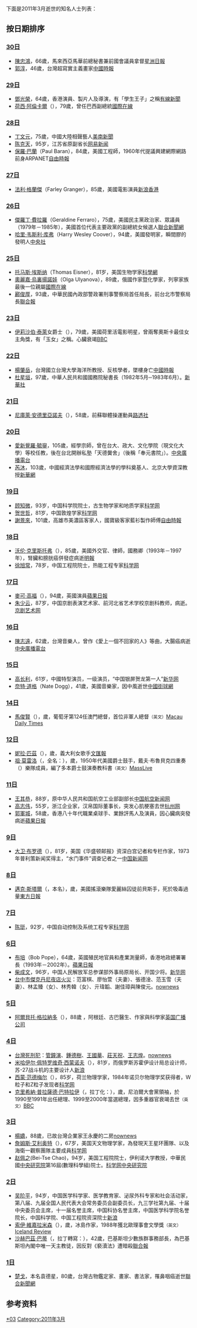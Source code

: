 {{noteTA
|1=zh-hans:互联网; zh-tw:網際網路; zh-hk:互聯網;
|2=zh-hk:花利·格蘭加; zh-tw:法利·葛倫格; zh-cn:法利·格兰杰;
|3=zh-cn:好莱坞; zh-tw:好萊塢; zh-hk:荷里活; zh-sg:荷里活;
|4=zh-hans:乒乓球; zh-hk:乒乓球; zh-tw:桌球;
|5=zh-hans:迈克尔·高福; zh-tw:麥可·高福; zh-hk:米高·高福;
}}
{{MonthTOC|2011年|逝世人物列表}}

下面是2011年3月逝世的知名人士列表：

== 按日期排序 ==
=== [[3月30日|30日]] ===
*[[陳忠鴻|陳忠鴻]]，66歲，馬來西亞馬華前總秘書兼{{pc|甲洞}}前國會議員拿督[http://www.sinchew.com.my/node/198556?tid=1 星洲日報]{{Wayback|url=http://www.sinchew.com.my/node/198556?tid=1 |date=20110809090455 }}
*[[郭淳|郭淳]]，46歲，台灣超寫實主義畫家[http://news.chinatimes.com/politics/11050203/112011033100131.html 中國時報]{{dead link|date=十一月 2017 |bot=InternetArchiveBot }}
=== [[3月29日|29日]] ===
* [[鄧光榮|鄧光榮]]，64歲，香港演員、製片人及導演，有「學生王子」之稱[http://cablenews.i-cable.com/webapps/news_video/index.php?news_id=356213 有線新聞]
*[[荷西·阿倫卡爾|荷西·阿倫卡爾]]（{{lang-pt|José Alencar}}），79歲，曾任巴西副總統[http://gb.cri.cn/27824/2011/03/30/3785s3203155.htm 國際在線]{{Wayback|url=http://gb.cri.cn/27824/2011/03/30/3785s3203155.htm |date=20161026164744 }}
=== [[3月28日|28日]] ===
*[[丁文元|丁文元]]，75歲，中國大陸相聲藝人[https://web.archive.org/web/20110615024016/http://www.scdaily.com/News_intro.aspx?Nid=37684 美南新聞]
*[[陈克天|陈克天]]，95岁，江苏省原副省长[https://web.archive.org/web/20110728081209/http://news.163.com/11/0330/06/70CHLPS900014AED.html 网易新闻]
*[[保羅·巴蘭|保羅·巴蘭]]（Paul Baran），84歲，美國工程師，1960年代提議興建網際網路前身ARPANET[https://web.archive.org/web/20110513205110/http://iservice.libertytimes.com.tw/liveNews/news.php?no=479159&type=%E5%8D%B3%E6%99%82%E6%96%B0%E8%81%9E 自由時報]
=== [[3月27日|27日]] ===
*[[花利·格蘭加|法利·格蘭傑]]（Farley Granger），85歲，美國電影演員[https://web.archive.org/web/20110808210329/http://news.sina.com.hk/news/15/1/1/2060551/1.html 新浪香港]
=== [[3月26日|26日]] ===
*[[傑羅丁·費拉羅|傑羅丁·費拉羅]]（Geraldine Ferraro），75歲，美國民主黨政治家、眾議員（1979年－1985年），美國首位代表主要政黨的副總統女候選人[http://udn.com/NEWS/WORLD/BREAKINGNEWS5/6237067.shtml 聯合新聞網]{{dead link|date=十一月 2017 |bot=InternetArchiveBot }}
*[[哈里·韦斯利·库弗|哈里·韦斯利·库弗]]（Harry Wesley Coover），94歲，美國發明家，瞬間膠的發明人[https://web.archive.org/web/20110513204925/http://iservice.libertytimes.com.tw/liveNews/news.php?no=479161&type=%E7%A7%91%E6%8A%80 中央社]
=== [[3月25日|25日]] ===
*[[托马斯·埃斯纳|托马斯·埃斯纳]]（Thomas Eisner），81岁，美国生物学家[http://news.sciencenet.cn/htmlnews/2011/3/245501.shtm 科學網]{{Wayback|url=http://news.sciencenet.cn/htmlnews/2011/3/245501.shtm |date=20201201065603 }}
*[[奧麗嘉·烏裏揚諾娃|奧麗嘉·烏裏揚諾娃]]（Olga Ulyanova），89歲，俄國作家暨化學家，列寧家族最後一位親屬[http://gb.cri.cn/27824/2011/03/28/2805s3200508.htm 國際在線]{{Wayback|url=http://gb.cri.cn/27824/2011/03/28/2805s3200508.htm |date=20161026163824 }}
*[[酈俊厚|酈俊厚]]，93歲，中華民國內政部警政署刑事警察局首任局長，前台北市警察局長[http://udn.com/NEWS/SOCIETY/SOC7/6305247.shtml 聯合報]{{dead link|date=十一月 2017 |bot=InternetArchiveBot }}

=== [[3月23日|23日]] ===
*[[伊莉沙伯·泰萊|伊莉沙伯·泰萊]]女爵士（{{lang|en|Dame Elizabeth Taylor}}），79歲，美國荷里活電影明星，曾兩奪奧斯卡最佳女主角獎，有「玉女」之稱。心臟衰竭[http://www.bbc.co.uk/news/uk-10881322 BBC]{{Wayback|url=http://www.bbc.co.uk/news/uk-10881322 |date=20210105144407 }}
=== [[3月22日|22日]] ===
*[[楊肇岳|楊肇岳]]，台灣國立台灣大學海洋所教授、反核學者，墜樓身亡[https://web.archive.org/web/20110402172922/http://news.chinatimes.com/politics/11050203/112011033100126.html 中國時報]
*[[杜星垣|杜星垣]]，97歲，中華人民共和國國務院秘書長（1982年5月─1983年6月）。[http://news.xinhuanet.com/politics/2011-03/31/c_121254401.htm 新華社]{{Wayback|url=http://news.xinhuanet.com/politics/2011-03/31/c_121254401.htm |date=20131201151541 }}
=== [[3月21日|21日]] ===
*[[尼庫萊·安德里亞諾夫|尼庫萊·安德里亞諾夫]]（{{lang-ru|Никола́й Ефи́мович Андриа́нов}}），58歲，前蘇聯體操運動員[http://www.reuters.com/article/2011/03/21/olympics-gymnastics-andrianov-idUSLDE72K21220110321 路透社]{{Wayback|url=http://www.reuters.com/article/2011/03/21/olympics-gymnastics-andrianov-idUSLDE72K21220110321 |date=20110324110607 }}
=== [[3月20日|20日]] ===
*[[愛新覺羅·毓鋆|愛新覺羅·毓鋆]]，105歲，經學宗師，曾在台大、政大、文化學院（現文化大學）等校任教，後在台北開辦私塾「天德黌舍」（後稱「奉元書院」）。[https://web.archive.org/web/20110615051745/http://news.rti.org.tw/index_newsContent.aspx?nid=290824 中央廣播電台]
*[[芮沐|芮沐]]，103歲，中國經濟法學和國際經濟法學的學科奠基人、北京大學資深教授[http://news.xinhuanet.com/politics/2011-03/22/c_121218660.htm 新華網]{{Wayback|url=http://news.xinhuanet.com/politics/2011-03/22/c_121218660.htm |date=20140916060616 }}
=== [[3月19日|19日]] ===
*[[顾知微|顾知微]]，93岁，中国科学院院士，古生物学家和地质学家[http://news.sciencenet.cn/htmlnews/2011/3/245245.shtm 科学网]{{Wayback|url=http://news.sciencenet.cn/htmlnews/2011/3/245245.shtm |date=20191229073946 }}
*[[贺世哲|贺世哲]]，81岁，中国敦煌学家[http://news.sciencenet.cn/htmlnews/2011/3/245241.shtm 科学网]{{Wayback|url=http://news.sciencenet.cn/htmlnews/2011/3/245241.shtm |date=20190609013954 }}
*[[謝景來|謝景來]]，101歲，高雄市美濃區客家人，國寶級客家藍衫製作師傅[https://web.archive.org/web/20110326184647/http://www.libertytimes.com.tw/2011/new/mar/22/today-south20.htm 自由時報]
=== [[3月18日|18日]] ===
* [[沃伦·克里斯托弗|沃伦·克里斯托弗]]（{{lang|en|Warren Christopher}}），85歲，美國外交官、律師，國務卿（1993年－1997年），腎臟和膀胱癌併發症病逝[https://web.archive.org/web/20110808210340/http://news.sina.com.hk/news/12/1/1/2047874/1.html 明報]
*[[徐旭常|徐旭常]]，78岁，中国工程院院士，热能工程专家[http://news.sciencenet.cn/htmlnews/2011/3/245242.shtm 科学网]{{Wayback|url=http://news.sciencenet.cn/htmlnews/2011/3/245242.shtm |date=20191229073946 }}
=== [[3月17日|17日]] ===
*[[麥可·高福|麥可·高福]]（{{lang|en|Michael Gough}}），94歲，英國演員[https://web.archive.org/web/20110726213644/http://tw.nextmedia.com/applenews/article/art_id/33258548/IssueID/20110319 蘋果日報]
*[[朱少云|朱少云]]，87岁，中国京剧表演艺术家、前河北省艺术学校京剧科教师，病逝。[https://web.archive.org/web/20181002141734/http://www.jingju.com/jingjuxinwen/renwuxinwen/2011-03-20/1266.html 京剧艺术网]
=== [[3月16日|16日]] ===
*[[陳志遠|陳志遠]]，62歲，台灣音樂人，曾作《愛上一個不回家的人》等曲，大腸癌病逝[https://web.archive.org/web/20110615051830/http://news.rti.org.tw/index_newsContent.aspx?nid=286390&id=5&id2=1 中央廣播電台]
=== [[3月15日|15日]] ===
*[[高长利|高长利]]，61岁，中國特型演员，一级演员，“中国银屏贺龙第一人”[http://news.xinhuanet.com/ent/2011-03/17/c_121197655.htm 新华网]{{Wayback|url=http://news.xinhuanet.com/ent/2011-03/17/c_121197655.htm |date=20140916060817 }}
*[[奈特·道格|奈特·道格]]（Nate Dogg），41歲，美國音樂家，因中風逝世[https://web.archive.org/web/20111026035701/http://www.streetball.net.cn/article-17-1.html 中國街球網]
=== [[3月14日|14日]] ===
*[[馬俊賢|馬俊賢]]（{{lang-pt|Joaquim Germano Pinto Machado Correia da Silva}}），{{age|1930|6|15|2011|3|14}}歲，葡萄牙第124任澳門總督，首位非軍人總督<small>（英文）</small>[https://web.archive.org/web/20110722220106/http://www.macaudailytimes.com.mo/macau/23193-Former-governor-Pinto-Machado-passes-away.html Macau Daily Times]
=== [[3月12日|12日]] ===
*[[妮拉·匹茲|妮拉·匹茲]]（{{lang-it|Nilla Pizzi}}），{{age|1919|4|16|2011|3|12}}歲，義大利女歌手[https://web.archive.org/web/20110322235958/http://paper.wenweipo.com/2011/03/14/EN1103140020.htm 文匯報]
*[[祖·莫雷洛|祖·莫雷洛]]（{{lang|en|Joe Morello}}，全名：{{lang|en|Joseph Albert Morello}}），{{age|1928|7|17|2011|3|12}}歲，1950年代美國爵士鼓手，戴夫·布魯貝克四重奏（{{lang|en|The Dave Brubeck Quartet}}）樂隊成員，編了多本爵士鼓演奏教科書<small>（英文）</small>[http://www.masslive.com/entertainment/index.ssf/2011/03/jazz_great_joe_morello_recalle.html MassLive]{{Wayback|url=http://www.masslive.com/entertainment/index.ssf/2011/03/jazz_great_joe_morello_recalle.html |date=20160304113451 }}
=== [[3月11日|11日]] ===
*[[王其恭|王其恭]]，88岁，原中华人民共和国航空工业部副部长[https://web.archive.org/web/20110728000034/http://www.cannews.com.cn/2011/0315/105786.html 中国航空新闻网]
*[[高志伟|高志伟]]，55岁，浙江企业家，汉帛国际董事长，突发心肌梗塞去世[http://hznews.hangzhou.com.cn/shehui/content/2011-03/15/content_3656541.htm 杭州网]{{Wayback|url=http://hznews.hangzhou.com.cn/shehui/content/2011-03/15/content_3656541.htm |date=20190612165134 }}
*[[郭軍城|郭軍城]]，58歲，香港八十年代職業桌球手、業餘評馬人及演員，因心臟病突發病逝[http://hk.apple.nextmedia.com/template/apple/art_main.php?iss_id=20110315&sec_id=25391&subsec_id=25392&art_id=15076599 蘋果日報]{{Wayback|url=http://hk.apple.nextmedia.com/template/apple/art_main.php?iss_id=20110315&sec_id=25391&subsec_id=25392&art_id=15076599 |date=20110831145233 }}
=== [[3月9日|9日]] ===
*[[大卫·布罗德|大卫·布罗德]]（{{lang|en|David Broder}}），81岁，美国《华盛顿邮报》资深白宫记者和专栏作家，1973年普利策新闻奖得主，“水门事件”调查记者之一[http://www.chinanews.com/gj/2011/03-11/2898822.shtml 中国新闻网]{{Wayback|url=http://www.chinanews.com/gj/2011/03-11/2898822.shtml |date=20200202180243 }}
=== [[3月8日|8日]] ===
*[[邁克·斯塔爾|邁克·斯塔爾]]（{{lang|en|Mike Starr}}，本名{{lang|en|Michael Christopher Starr}}），{{age|1966|4|4|2011|3|8}}歲，美國搖滾樂隊愛麗絲囚徒前貝斯手，死於吸毒過量[http://orientaldaily.on.cc/cnt/entertainment/20110310/00288_035.html 東方日報]{{Wayback|url=http://orientaldaily.on.cc/cnt/entertainment/20110310/00288_035.html |date=20190614025731 }}
=== [[3月7日|7日]] ===
*[[陈珽|陈珽]]，92岁，中国自动控制及系统工程专家[http://news.sciencenet.cn/htmlnews/2011/3/244716.shtm?id=244716 科学网]{{Wayback|url=http://news.sciencenet.cn/htmlnews/2011/3/244716.shtm?id=244716 |date=20190610091541 }}
=== [[3月6日|6日]] ===
*[[布培|布培]]（Bob Pope），64歲，英國殖民地官員和產業測量師，香港地政總署署長（1993年－2002年）。[http://hk.apple.nextmedia.com/financeestate/art/20110627/15377982 蘋果日報]{{Wayback|url=http://hk.apple.nextmedia.com/financeestate/art/20110627/15377982 |date=20150621033524 }}
*[[柴成文|柴成文]]，96岁，中国人民解放军总参谋部外事局原局长、开国少将。[http://news.xinhuanet.com/politics/2011-03/23/c_121221527.htm 新华网]{{Wayback|url=http://news.xinhuanet.com/politics/2011-03/23/c_121221527.htm |date=20140916060441 }}
*[[台中市傑克丹尼夜店火災|台中市傑克丹尼夜店火災]]：范富棋、廖怡萱（夫妻）、張德淦、范玉雪（夫妻）、林孟臻（女）、林秀韓（女）、亓瑋韜、謝佳璋與陳俊元。[http://www.nownews.com/2011/03/07/138-2694126.htm nownews]{{Wayback|url=http://www.nownews.com/2011/03/07/138-2694126.htm |date=20110810014511 }}
=== [[3月5日|5日]] ===
*[[阿爾貝托·格拉納多|阿爾貝托·格拉納多]]（{{lang-es|Alberto Granado}}），88歲 ，阿根廷、古巴醫生、作家與科學家[http://www.bbc.co.uk/news/world-latin-america-12658025 英国广播公司]{{Wayback|url=http://www.bbc.co.uk/news/world-latin-america-12658025 |date=20201112015334 }}
=== [[3月4日|4日]] ===
*[[臺灣戰後時期死刑犯列表|台灣死刑犯]]：[[管鐘演|管鐘演]]、[[鍾德樹|鍾德樹]]、[[王國華|王國華]]、[[莊天祝|莊天祝]]、[[王志煌|王志煌]]。[http://www.nownews.com/2011/03/05/91-2693828.htm nownews]{{Wayback|url=http://www.nownews.com/2011/03/05/91-2693828.htm |date=20120407152609 }}
*[[米哈伊尔·佩特罗维奇·西蒙诺夫|米哈伊尔·佩特罗维奇·西蒙诺夫]]（{{lang-ru|Михаи́л Петро́вич Си́монов}}），81岁，而俄罗斯苏霍伊设计局总设计师，苏-27战斗机的主要设计人[http://mil.news.sina.com.cn/2011-03-05/1216636166.html 新浪]{{Wayback|url=http://mil.news.sina.com.cn/2011-03-05/1216636166.html |date=20190613172518 }}
*[[西蒙·范德梅尔|西蒙·范德梅尔]]（{{lang-nl|Simon van der Meer}}），85岁，荷兰物理学家，1984年诺贝尔物理学奖获得者，W粒子和Z粒子发现者[http://news.sciencenet.cn/htmlnews/2011/3/244918.shtm?id=244918 科学网]{{Wayback|url=http://news.sciencenet.cn/htmlnews/2011/3/244918.shtm?id=244918 |date=20190611101742 }}
*[[克里希納·普拉薩德·巴特拉伊|克里希納·普拉薩德·巴特拉伊]]（{{lang-ne|कृष्ण प्रसाद भट्टराई}}，拉丁化：{{lang|la|Krishna Prasad Bhattarai}}），{{age|1924|12|13|2011|3|4}}歲，尼泊爾大會黨領袖，於1990至1991年出任總理、1999至2000年當選總理，因多重器官衰竭去世<small>（英文）</small>[http://www.bbc.co.uk/news/world-south-asia-12655074 BBC]{{Wayback|url=http://www.bbc.co.uk/news/world-south-asia-12655074 |date=20190712014636 }}
=== [[3月3日|3日]] ===
*[[楊嬌|楊嬌]]，88歲，已故台灣企業家王永慶的二房[http://www.nownews.com/2011/03/03/91-2693522.htm nownews]{{Wayback|url=http://www.nownews.com/2011/03/03/91-2693522.htm |date=20110810014351 }}
*[[詹姆斯·艾利奥特|詹姆斯·艾利奥特]]（{{lang|en|James Ludlow Elliot}}），67岁，美国天文物理学家，為發現天王星环團隊、以及海衛一觀察團隊主要成員[http://news.sciencenet.cn/htmlnews/2011/3/244647.shtm?id=244647 科学网]{{Wayback|url=http://news.sciencenet.cn/htmlnews/2011/3/244647.shtm?id=244647 |date=20160304223430 }}
*[[赵佩之|赵佩之]](Bei-Tse Chao)，94岁，美国工程院院士，伊利诺大学教授，中華民國[[中央研究院|中央研究院]]第16屆(數理科學組)院士。[http://news.sciencenet.cn/htmlnews/2011/3/244794.shtm?id=244794 科学网]{{Wayback|url=http://news.sciencenet.cn/htmlnews/2011/3/244794.shtm?id=244794 |date=20190610084511 }}[https://academicians.sinica.edu.tw/index.php?func=1-D 中央研究院]{{Wayback|url=https://academicians.sinica.edu.tw/index.php?func=1-D |date=20161102125806 }}
=== [[3月2日|2日]] ===
*[[吴阶平|吴阶平]]，94岁，中国医学科学家、医学教育家、泌尿外科专家和社会活动家，第八届、九届全国人民代表大会常务委员会副委员长，九三学社第九届、十届中央委员会主席，十一届名誉主席，中国科协名誉主席，中国医学科学院名誉院长，中国科学院、中国工程院资深院士[http://news.sina.com.cn/c/2011-03-02/232622041687.shtml 新浪]{{Wayback|url=http://news.sina.com.cn/c/2011-03-02/232622041687.shtml |date=20200123064314 }}
*[[索伊·維嘉拉米森|索伊·維嘉拉米森]]（{{lang-is|Thor Vilhjálmsson}}），{{age|1925|8|12|2011|3|2}}歲，冰島作家，1988年獲北歐理事會文學獎<small>（英文）</small>[https://web.archive.org/web/20110310195840/http://icelandreview.com/icelandreview/daily_news/Icelandic_Author_Passes_Away_0_374805.news.aspx Iceland Review]
*[[沙赫巴茲·巴蒂|沙赫巴茲·巴蒂]]（{{lang-ur|شہباز بھٹی}}，拉丁轉寫：{{lang|la|Shahbaz Bhatti}}），42歲，巴基斯坦少數族群事務部長，為巴基斯坦內閣中唯一天主教徒，因反對《褻瀆法》遭暗殺[https://web.archive.org/web/20110306021728/http://udn.com/NEWS/WORLD/WOR3/6186799.shtml 聯合報]
=== [[3月1日|1日]] ===
*[[楚戈|楚戈]]，本名袁德星，80歲，台灣古物鑑定家、畫家、書法家，罹鼻咽癌逝世[http://udn.com/NEWS/NATIONAL/BREAKINGNEWS1/6185114.shtml 聯合新聞網]{{Webarchive|url=https://archive.is/20120722093609/http://udn.com/NEWS/NATIONAL/BREAKINGNEWS1/6185114.shtml |date=2012-07-22 }}

== 参考资料 ==
{{reflist}}

{{各年各月份逝世人物}}

[[Category:2011年逝世|*03]]
[[Category:2011年3月|Category:2011年3月]]